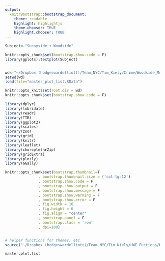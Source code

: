```yaml
---
output:
  knitrBootstrap::bootstrap_document:
    theme: readable
    highlight: highlightjs
    theme.chooser: TRUE
    highlight.chooser: TRUE
---
```




```r
Subject<-"Sunnyside + Woodside"

knitr::opts_chunk$set(bootstrap.show.code = F)
library(gplots);textplot(Subject)


wd<-"~/Dropbox (hodgeswardelliott)/Team_NYC/Tim_Kiely/Crime/Woodside_Morgenstern/Woodside_Morgenstern"
setwd(wd)
load(file="master_plot_list.RData")

knitr::opts_knit$set(root.dir = wd)
knitr::opts_chunk$set(bootstrap.show.code = F)

library(dplyr)
library(lubridate)
library(readr)
library(TTR)
library(ggplot2)  
library(scales)
library(zoo)
library(grid)
library(knitr)
library(leaflet)
library(choroplethrZip)
library(gridExtra)
library(plotly)
library(GGally)

knitr::opts_chunk$set(bootstrap.thumbnail=T
               , bootstrap.thumbnail.size = ('col-lg-12') 
               , bootstrap.show.code = F
               , bootstrap.show.output = F
               , bootstrap.show.message = F
               , bootstrap.show.warning = F
               , bootstrap.show.error = F
               , fig.width = 10
               , fig.height = 6
               , fig.align = "center"
               , bootstrap.panel = F
               , bootstrap.class = 'row'
               , dpi=100)


# helper functions for themes, etc
source("~/Dropbox (hodgeswardelliott)/Team_NYC/Tim_Kiely/HWE_Fuctions/HWE_functions.R")

```


```r

master.plot.list

```

